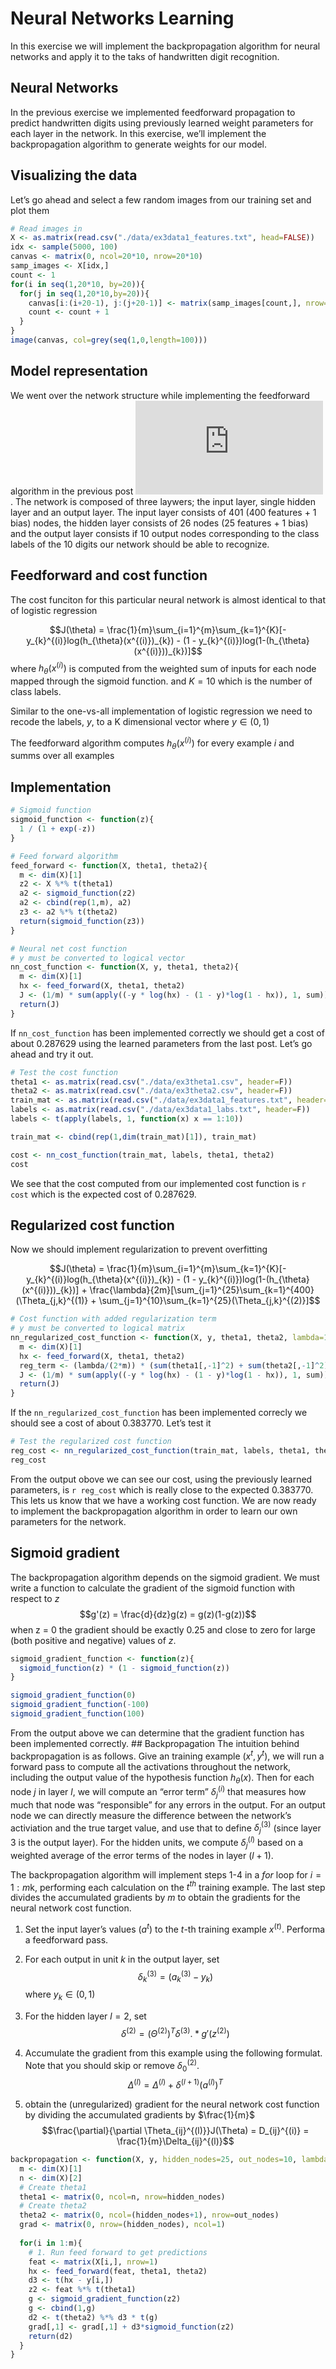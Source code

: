 # Neural Networks Learning
In this exercise we will implement the backpropagation algorithm for neural networks and apply it to the taks of handwritten
digit recognition.

## Neural Networks
In the previous exercise we implemented feedforward propagation to predict handwritten digits using previously learned
weight parameters for each layer in the network. In this exercise, we'll implement the backpropagation algorithm
to generate weights for our model.

## Visualizing the data
Let's go ahead and select a few random images from our training set and plot them
```r
# Read images in 
X <- as.matrix(read.csv("./data/ex3data1_features.txt", head=FALSE))
idx <- sample(5000, 100)
canvas <- matrix(0, ncol=20*10, nrow=20*10)
samp_images <- X[idx,]
count <- 1
for(i in seq(1,20*10, by=20)){
  for(j in seq(1,20*10,by=20)){
    canvas[i:(i+20-1), j:(j+20-1)] <- matrix(samp_images[count,], nrow=20)
    count <- count + 1
  }
}
image(canvas, col=grey(seq(1,0,length=100)))
```

## Model representation
We went over the network structure while implementing the feedforward algorithm in the previous post ![](http://mlbernauer.bitbucket.org/R/20150228_coursera_ml_neural_networks.html). The network is composed of three laywers; the input layer, single hidden layer and an output layer. The input layer consists of 401 (400 features + 1 bias) nodes, the hidden layer consists of 26 nodes (25 features + 1 bias) and the output layer consists if 10 output nodes corresponding to the class labels of the 10 digits our network should be able to recognize.

## Feedforward and cost function
The cost funciton for this particular neural network is almost identical to that of logistic regression

$$J(\theta) = \frac{1}{m}\sum_{i=1}^{m}\sum_{k=1}^{K}[-y_{k}^{(i)}log(h_{\theta}(x^{(i)})_{k}) - (1 - y_{k}^{(i)})log(1-(h_{\theta}(x^{(i)}))_{k})]$$
where $h_{\theta}(x^{(i)})$ is computed from the weighted sum of inputs for each node mapped through the sigmoid function. and $K = 10$ which is the number
of class labels.

Similar to the one-vs-all implementation of logistic regression we need to recode the labels, $y$, to a K dimensional vector where $y \in (0,1)$

The feedforward algorithm computes $h_{\theta}(x^{(i)})$ for every example $i$ and summs over all examples

## Implementation
```r
# Sigmoid function
sigmoid_function <- function(z){
  1 / (1 + exp(-z))
}

# Feed forward algorithm
feed_forward <- function(X, theta1, theta2){
  m <- dim(X)[1]
  z2 <- X %*% t(theta1)
  a2 <- sigmoid_function(z2)
  a2 <- cbind(rep(1,m), a2)
  z3 <- a2 %*% t(theta2)
  return(sigmoid_function(z3))
}

# Neural net cost function
# y must be converted to logical vector
nn_cost_function <- function(X, y, theta1, theta2){
  m <- dim(X)[1]
  hx <- feed_forward(X, theta1, theta2)
  J <- (1/m) * sum(apply((-y * log(hx) - (1 - y)*log(1 - hx)), 1, sum))
  return(J)
}
```

If `nn_cost_function` has been implemented correctly we should get a cost of about 0.287629 using the learned parameters
from the last post. Let's go ahead and try it out.

```r
# Test the cost function
theta1 <- as.matrix(read.csv("./data/ex3theta1.csv", header=F))
theta2 <- as.matrix(read.csv("./data/ex3theta2.csv", header=F))
train_mat <- as.matrix(read.csv("./data/ex3data1_features.txt", header=F))
labels <- as.matrix(read.csv("./data/ex3data1_labs.txt", header=F))
labels <- t(apply(labels, 1, function(x) x == 1:10))

train_mat <- cbind(rep(1,dim(train_mat)[1]), train_mat)

cost <- nn_cost_function(train_mat, labels, theta1, theta2)
cost
```
We see that the cost computed from our implemented cost function is `r cost` which is the expected cost of 0.287629.


## Regularized cost function
Now we should implement regularization to prevent overfitting

$$J(\theta) = \frac{1}{m}\sum_{i=1}^{m}\sum_{k=1}^{K}[-y_{k}^{(i)}log(h_{\theta}(x^{(i)})_{k}) - (1 - y_{k}^{(i)})log(1-(h_{\theta}(x^{(i)}))_{k})] + 
\frac{\lambda}{2m}[\sum_{j=1}^{25}\sum_{k=1}^{400}(\Theta_{j,k}^{(1)} + \sum_{j=1}^{10}\sum_{k=1}^{25}(\Theta_{j,k}^{(2)}]$$

```r
# Cost function with added regularization term
# y must be converted to logical matrix
nn_regularized_cost_function <- function(X, y, theta1, theta2, lambda=1){
  m <- dim(X)[1]
  hx <- feed_forward(X, theta1, theta2)
  reg_term <- (lambda/(2*m)) * (sum(theta1[,-1]^2) + sum(theta2[,-1]^2))
  J <- (1/m) * sum(apply((-y * log(hx) - (1 - y)*log(1 - hx)), 1, sum)) + reg_term
  return(J)
}
```
If the `nn_regularized_cost_function` has been implemented correcly we should see a cost of about 0.383770.
Let's test it

```r
# Test the regularized cost function
reg_cost <- nn_regularized_cost_function(train_mat, labels, theta1, theta2, lambda=1)
reg_cost
```

From the output obove we can see our cost, using the previously learned parameters, is `r reg_cost` which is really close to the 
expected 0.383770. This lets us know that we have a working cost function. We are now ready to implement the backpropagation algorithm
in order to learn our own parameters for the network.

## Sigmoid gradient
The backpropagation algorithm depends on the sigmoid gradient. We must write a function to calculate the gradient
of the sigmoid function with respect to $z$
$$g'(z) = \frac{d}{dz}g(z) = g(z)(1-g(z))$$
when z = 0 the gradient should be exactly 0.25 and close to zero for large (both positive and negative) values of $z$.
```r
sigmoid_gradient_function <- function(z){
  sigmoid_function(z) * (1 - sigmoid_function(z))
}

sigmoid_gradient_function(0)
sigmoid_gradient_function(-100)
sigmoid_gradient_function(100)
```
From the output above we can determine that the gradient function has been implemented correctly.
## Backpropagation
The intuition behind backpropagation is as follows. Give an training example ($x^{t}, y^{t}$), we will run a forward pass to compute
all the activations throughout the network, including the output value of the hypothesis function $h_{\theta}(x)$. Then for each node $j$
in layer $l$, we will compute an "error term" $\delta_{j}^{(i)}$ that measures how much that node was "responsible" for any errors in the output.
For an output node we can directly measure the difference between the network's activiation and the true target value, and use that to define $\delta_{j}^{(3)}$ 
(since layer 3 is the output layer). For the hidden units, we compute $\delta_{j}^{(l)}$ based on a weighted average of the error terms of the nodes in layer $(l+1)$.

The backpropagation algorithm will implement steps 1-4 in a _for_ loop for $i = 1:m$k, performing each calculation on the $t^{th}$ training example. The last step
divides the accumulated gradients by $m$ to obtain the gradients for the neural network cost function.

1. Set the input layer's values ($a^{t}$) to the $t$-th training example $x^{(t)}$. Performa a feedforward pass.
2. For each output in unit $k$ in the output layer, set $$\delta_{k}^{(3)} = (a_{k}^{(3)} - y_{k})$$
where $y_{k} \in (0,1)$
3. For the hidden layer $l=2$, set $$\delta^{(2)} = (\Theta^{(2)})^{T}\delta^{(3)}.*g'(z^{(2)})$$
4. Accumulate the gradient from this example using the following formulat. Note that you should skip or remove $\delta_{0}^{(2)}$. 
$$\Delta^{(l)} = \Delta^{(l)} + \delta^{(l+1)}(a^{(l)})^{T}$$

5. obtain the (unregularized) gradient for the neural network cost function by dividing the accumulated gradients by $\frac{1}{m}$
$$\frac{\partial}{\partial \Theta_{ij}^{(l)}}J(\Theta) = D_{ij}^{(i)} = \frac{1}{m}\Delta_{ij}^{(l)}$$

```r
backpropagation <- function(X, y, hidden_nodes=25, out_nodes=10, lambda=1){
  m <- dim(X)[1]
  n <- dim(X)[2]
  # Create theta1
  theta1 <- matrix(0, ncol=n, nrow=hidden_nodes)
  # Create theta2
  theta2 <- matrix(0, ncol=(hidden_nodes+1), nrow=out_nodes)
  grad <- matrix(0, nrow=(hidden_nodes), ncol=1)
  
  for(i in 1:m){
    # 1. Run feed forward to get predictions
    feat <- matrix(X[i,], nrow=1)
    hx <- feed_forward(feat, theta1, theta2)
    d3 <- t(hx - y[i,])
    z2 <- feat %*% t(theta1)
    g <- sigmoid_gradient_function(z2)    
    g <- cbind(1,g)
    d2 <- t(theta2) %*% d3 * t(g)
    grad[,1] <- grad[,1] + d3*sigmoid_function(z2)
    return(d2)
  }
}
```
